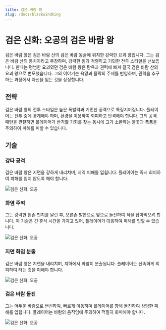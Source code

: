 ```yaml
---
title: 검은 바람 왕
slug: /docs/blackwindking
---
```


# 검은 신화: 오공의 검은 바람 왕

검은 바람 왕은 검은 바람 산의 검은 바람 동굴에 위치한 강력한 요괴 왕입니다. 그는 검은 바람 산의 통치자라고 주장하며, 강력한 힘과 격렬하고 기민한 전투 스타일을 선보입니다. 한때는 평범한 요괴였던 검은 바람 왕은 탐욕과 권력에 빠져 결국 검은 바람 산의 요괴 왕으로 변모했습니다. 그의 이야기는 욕망과 몰락의 주제를 반영하며, 권력을 추구하는 과정에서 자신을 잃는 것을 상징합니다.

## 전략

검은 바람 왕의 전투 스타일은 높은 폭발력과 기민한 공격으로 특징지어집니다. 플레이어는 전투 중에 경계해야 하며, 환경을 이용하여 회피하고 반격해야 합니다. 그의 공격 패턴을 관찰하면 플레이어가 반격할 기회를 찾는 동시에 그가 소환하는 불꽃과 폭풍을 주의하여 피해를 피할 수 있습니다.

## 기술

### 강타 공격

검은 바람 왕은 지면을 강하게 내리치며, 지역 피해를 입힙니다. 플레이어는 즉시 회피하여 피해를 입지 않도록 해야 합니다.

<img src="https://image.informedainews.com/bwk1.gif" alt="검은 신화: 오공"/>

### 화염 주먹

그는 강력한 왼손 펀치를 날린 후, 오른손 발톱으로 앞으로 돌진하여 적을 잡아먹으려 합니다. 이 기술은 긴 휴식 시간을 가지고 있어, 플레이어가 대응하여 피해를 입힐 수 있습니다.

<img src="https://image.informedainews.com/bwk2.gif" alt="검은 신화: 오공"/>

### 지면 화염 분출

검은 바람 왕은 지면을 내리치며, 지하에서 화염이 분출됩니다. 플레이어는 신속하게 회피하여 타는 것을 피해야 합니다.

<img src="https://image.informedainews.com/bwk3.gif" alt="검은 신화: 오공"/>

### 검은 바람 돌진

그는 어두운 바람으로 변신하여, 빠르게 이동하며 플레이어를 향해 돌진하여 상당한 피해를 입힙니다. 플레이어는 바람의 움직임에 주의하여 적절히 회피해야 합니다.

<img src="https://image.informedainews.com/bwk4.gif" alt="검은 신화: 오공"/>